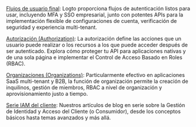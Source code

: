 [Flujos de usuario final](https://docs.logto.io/end-user-flows): Logto proporciona flujos de autenticación listos para usar, incluyendo MFA y SSO empresarial, junto con potentes APIs para la implementación flexible de configuraciones de cuenta, verificación de seguridad y experiencia multi-tenant.

[Autorización (Authorization)](https://docs.logto.io/authorization): La autorización define las acciones que un usuario puede realizar o los recursos a los que puede acceder después de ser autenticado. Explora cómo proteger tu API para aplicaciones nativas y de una sola página e implementar el Control de Acceso Basado en Roles (RBAC).

[Organizaciones (Organizations)](https://docs.logto.io/organizations): Particularmente efectivo en aplicaciones SaaS multi-tenant y B2B, la función de organización permite la creación de inquilinos, gestión de miembros, RBAC a nivel de organización y aprovisionamiento justo a tiempo.

[Serie IAM del cliente](https://blog.logto.io/ciam-101-intro-authn-sso): Nuestros artículos de blog en serie sobre la Gestión de Identidad y Acceso del Cliente (o Consumidor), desde los conceptos básicos hasta temas avanzados y más allá.
